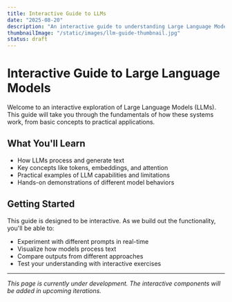```yaml
---
title: Interactive Guide to LLMs
date: "2025-08-20"
description: "An interactive guide to understanding Large Language Models through hands-on examples and explanations."
thumbnailImage: "/static/images/llm-guide-thumbnail.jpg"
status: draft
---
```


# Interactive Guide to Large Language Models

Welcome to an interactive exploration of Large Language Models (LLMs). This guide will take you through the fundamentals of how these systems work, from basic concepts to practical applications.

## What You'll Learn

- How LLMs process and generate text
- Key concepts like tokens, embeddings, and attention
- Practical examples of LLM capabilities and limitations
- Hands-on demonstrations of different model behaviors

## Getting Started

This guide is designed to be interactive. As we build out the functionality, you'll be able to:

- Experiment with different prompts in real-time
- Visualize how models process text
- Compare outputs from different approaches
- Test your understanding with interactive exercises

---

*This page is currently under development. The interactive components will be added in upcoming iterations.*